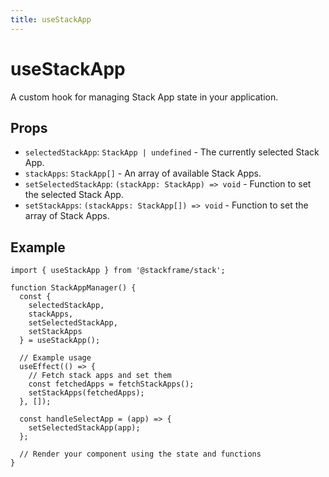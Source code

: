 ```yaml
---
title: useStackApp
---
```


# useStackApp

A custom hook for managing Stack App state in your application.

## Props

- `selectedStackApp`: `StackApp | undefined` - The currently selected Stack App.
- `stackApps`: `StackApp[]` - An array of available Stack Apps.
- `setSelectedStackApp`: `(stackApp: StackApp) => void` - Function to set the selected Stack App.
- `setStackApps`: `(stackApps: StackApp[]) => void` - Function to set the array of Stack Apps.

## Example

```tsx
import { useStackApp } from '@stackframe/stack';

function StackAppManager() {
  const {
    selectedStackApp,
    stackApps,
    setSelectedStackApp,
    setStackApps
  } = useStackApp();

  // Example usage
  useEffect(() => {
    // Fetch stack apps and set them
    const fetchedApps = fetchStackApps();
    setStackApps(fetchedApps);
  }, []);

  const handleSelectApp = (app) => {
    setSelectedStackApp(app);
  };

  // Render your component using the state and functions
}
```